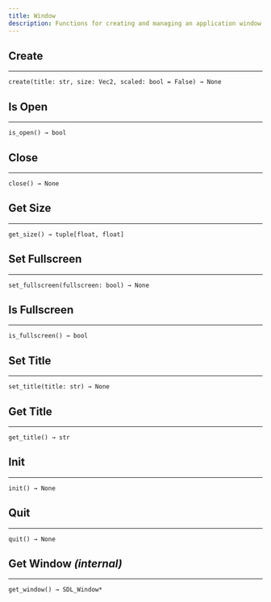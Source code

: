 ```yaml
---
title: Window
description: Functions for creating and managing an application window.
---
```


## Create
---

`create(title: str, size: Vec2, scaled: bool = False) → None`

## Is Open
---

`is_open() → bool`

## Close
---

`close() → None`

## Get Size
---

`get_size() → tuple[float, float]`

## Set Fullscreen
---

`set_fullscreen(fullscreen: bool) → None`

## Is Fullscreen
---

`is_fullscreen() → bool`

## Set Title
---

`set_title(title: str) → None`

## Get Title
---

`get_title() → str`

## Init
---

`init() → None`

## Quit
---

`quit() → None`

## Get Window _(internal)_
---

`get_window() → SDL_Window*`
